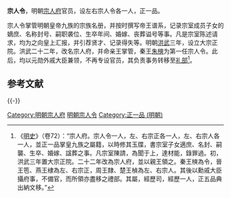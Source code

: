 '''宗人令'''，明朝[[宗人府|宗人府]]官员，设左右宗人令各一人，正一品。

宗人令掌管明朝皇帝九族的宗族名册，并按时撰写帝王谱系，记录宗室成员子女的嫡庶、名称封号、嗣职袭位、生卒年间、婚嫁、丧葬谥号等事。凡是宗室陈述请求，均为之向皇上汇报，并引荐贤才、记录得失等。明朝[[洪武|洪武]]三年，设立大宗正院。洪武二十二年，改名宗人府，并命亲王掌管，秦王[[朱樉|朱樉]]为第一任宗人令。此后，均以元勋外戚大臣兼领，不再专设官员，其负责事务转移至[[礼部|礼部]]<ref>《[[明史|明史]]》（卷72）：“宗人府。宗人令一人，左、右宗正各一人，左、右宗人各一人，並正一品掌皇九族之屬籍，以時修其玉牒，書宗室子女適庶、名封、嗣襲、生卒、婚嫁、諡葬之事。凡宗室陳請，為聞于上，達材能，錄罪過。初，洪武三年置大宗正院。二十二年改為宗人府，並以親王領之。秦王樉為令，晉王竾、燕王棣為左、右宗正，周王隸、楚王楨為左、右宗人。其後以勳戚大臣攝府事，不備官，而所領亦盡移之禮部。其屬，經歷司，經歷一人，正五品典出納文移。”</ref>。

== 参考文献 ==
{{Wikisource|明史/卷72}}
{{Reflist}}

{{-}}
{{明朝中央官制|内}}

[[Category:明朝宗人府|Category:明朝宗人府]]
[[Category:明朝宗人令|]]
[[Category:正一品_(明朝)|Category:正一品 (明朝)]]

{{明朝小作品}}